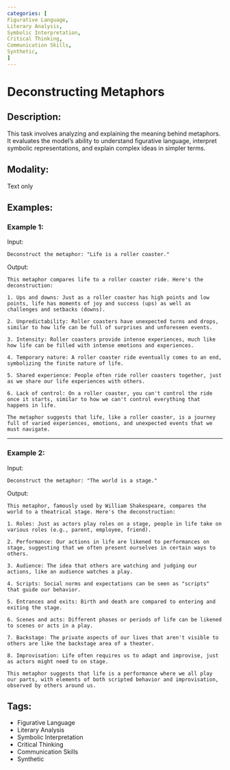 ```yaml
---
categories: [
Figurative Language,
Literary Analysis,
Symbolic Interpretation,
Critical Thinking,
Communication Skills,
Synthetic,
]
---
```


# Deconstructing Metaphors

## Description:
This task involves analyzing and explaining the meaning behind metaphors. It evaluates the model's ability to understand figurative language, interpret symbolic representations, and explain complex ideas in simpler terms.

## Modality:
Text only

## Examples:

### Example 1:

Input:

```
Deconstruct the metaphor: "Life is a roller coaster."
```

Output:

```
This metaphor compares life to a roller coaster ride. Here's the deconstruction:

1. Ups and downs: Just as a roller coaster has high points and low points, life has moments of joy and success (ups) as well as challenges and setbacks (downs).

2. Unpredictability: Roller coasters have unexpected turns and drops, similar to how life can be full of surprises and unforeseen events.

3. Intensity: Roller coasters provide intense experiences, much like how life can be filled with intense emotions and experiences.

4. Temporary nature: A roller coaster ride eventually comes to an end, symbolizing the finite nature of life.

5. Shared experience: People often ride roller coasters together, just as we share our life experiences with others.

6. Lack of control: On a roller coaster, you can't control the ride once it starts, similar to how we can't control everything that happens in life.

The metaphor suggests that life, like a roller coaster, is a journey full of varied experiences, emotions, and unexpected events that we must navigate.
```

---

### Example 2:

Input:

```
Deconstruct the metaphor: "The world is a stage."
```

Output:

```
This metaphor, famously used by William Shakespeare, compares the world to a theatrical stage. Here's the deconstruction:

1. Roles: Just as actors play roles on a stage, people in life take on various roles (e.g., parent, employee, friend).

2. Performance: Our actions in life are likened to performances on stage, suggesting that we often present ourselves in certain ways to others.

3. Audience: The idea that others are watching and judging our actions, like an audience watches a play.

4. Scripts: Social norms and expectations can be seen as "scripts" that guide our behavior.

5. Entrances and exits: Birth and death are compared to entering and exiting the stage.

6. Scenes and acts: Different phases or periods of life can be likened to scenes or acts in a play.

7. Backstage: The private aspects of our lives that aren't visible to others are like the backstage area of a theater.

8. Improvisation: Life often requires us to adapt and improvise, just as actors might need to on stage.

This metaphor suggests that life is a performance where we all play our parts, with elements of both scripted behavior and improvisation, observed by others around us.
```

## Tags:
- Figurative Language
- Literary Analysis
- Symbolic Interpretation
- Critical Thinking
- Communication Skills
- Synthetic